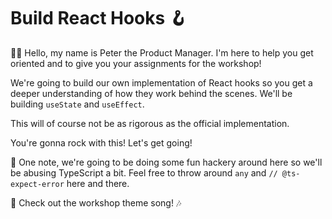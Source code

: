 # Build React Hooks 🪝

<EpicVideo url="https://www.epicreact.dev/tutorials/build-react-hooks/build-react-hooks-introduction" />

👨‍💼 Hello, my name is Peter the Product Manager. I'm here to help you get
oriented and to give you your assignments for the workshop!

We're going to build our own implementation of React hooks so you get a deeper
understanding of how they work behind the scenes. We'll be building `useState`
and `useEffect`.

<callout-warning>
	This will of course not be as rigorous as the official implementation.
</callout-warning>

You're gonna rock with this! Let's get going!

🦺 One note, we're going to be doing some fun hackery around here so we'll be
abusing TypeScript a bit. Feel free to throw around `any` and
`// @ts-expect-error` here and there.

🎵 Check out the workshop theme song! 🎶

<VideoEmbed
	title="Epic React: Build React Hooks Theme Song"
	url="https://www.youtube.com/embed/bSLrsTkyh3c"
/>

